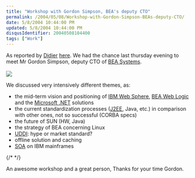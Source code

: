 ```yaml
---
title: "Workshop with Gordon Simpson, BEA's deputy CTO"
permalink: /2004/05/08/Workshop-with-Gordon-Simpson-BEAs-deputy-CTO/
date: 5/8/2004 10:44:00 PM
updated: 5/8/2004 10:44:00 PM
disqusIdentifier: 20040508104400
tags: ["Work"]
---
```

As reported by [Didier](http://www.didierbeck.com/) [here](http://didier.beck.free.fr/2004_05_01_blogs.php#108388364599363660). We had the chance last thursday evening to meet Mr Gordon Simpson, deputy CTO of [BEA Systems](http://www.bea.com/).<br/><br/>![](http://didier.beck.free.fr/pics/diverse/simpson.jpg)

We discussed very intensively different themes, as:

* the mid-term vision and positioning of [IBM Web Sphere](http://weblogs.asp.net/lkempe/admin/www.ibm.com/software/info1/websphere/index.jsp), [BEA Web Logic](http://www.bea.com/framework.jsp?CNT=index.htm&FP=/content/products/platform/) and the [Microsoft .NET](http://msdn.microsoft.com/netframework/) solutions 
* the current standardization processes ([J2EE](http://java.sun.com/j2ee/), Java, etc.) in comparison with other ones, not so successful (CORBA specs) 
* the future of SUN (HW, Java) 
* the strategy of BEA concerning Linux 
* [UDDI](http://www.uddi.org/): hype or market standard? 
* offline solution and caching 
* [SOA](http://www.service-architecture.com/web-services/articles/service-oriented_architecture_soa_definition.html) on IBM mainframes 

{/* <!-- more --> */}

An awesome workshop and a great person, Thanks for your time Gordon.
